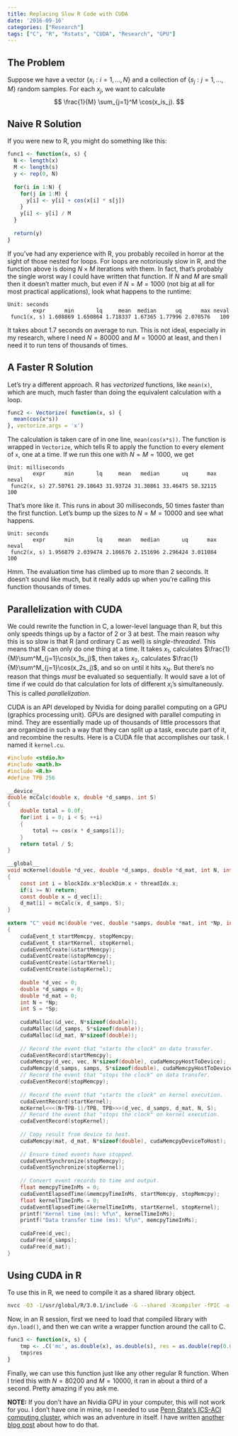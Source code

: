```yaml
---
title: Replacing Slow R Code with CUDA
date: '2016-09-16'
categories: ["Research"]
tags: ["C", "R", "Rstats", "CUDA", "Research", "GPU"]
---
```


## The Problem

Suppose we have a vector $\{x_i: i = 1, \dots, N\}$ and a collection of $\{s_j: j = 1, \dots, M\}$ random samples. For each $x_j$, we want to calculate
$$
\frac{1}{M} \sum_{j=1}^M \cos(x_is_j).
$$

## Naive R Solution

If you were new to R, you might do something like this:

```r
func1 <- function(x, s) {
  N <- length(x)
  M <- length(s)
  y <- rep(0, N)
   
  for(i in 1:N) {
    for(j in 1:M) {
      y[i] <- y[i] + cos(x[i] * s[j])
    }
    y[i] <- y[i] / M
  }
   
  return(y)
}
```

If you’ve had any experience with R, you probably recoiled in horror at the sight of those nested for loops. For loops are notoriously slow in R, and the function above is doing $N \times M$ iterations with them. In fact, that’s probably the single worst way I could have written that function. If $N$ and $M$ are small then it doesn’t matter much, but even if $N=M=1000$ (not big at all for most practical applications), look what happens to the runtime:

```{}
Unit: seconds
        expr      min       lq     mean  median      uq      max neval
 func1(x, s) 1.608869 1.650864 1.718337 1.67365 1.77996 2.070576   100
```

It takes about 1.7 seconds on average to run. This is not ideal, especially in my research, where I need $N=80000$ and $M=10000$ at least, and then I need it to run tens of thousands of times.

## A Faster R Solution

Let’s try a different approach. R has *vectorized* functions, like `mean(x)`, which are much, much faster than doing the equivalent calculation with a loop.

```r
func2 <- Vectorize( function(x, s) {
  mean(cos(x*s))
}, vectorize.args = 'x')
```

The calculation is taken care of in one line, `mean(cos(x*s))`. The function is wrapped in `Vectorize`, which tells R to apply the function to every element of `x`, one at a time. If we run this one with $N=M=1000$, we get

```
Unit: milliseconds
        expr      min       lq     mean   median       uq      max neval
 func2(x, s) 27.50761 29.18643 31.93724 31.30861 33.46475 50.32115   100
```

That’s more like it. This runs in about 30 milliseconds, 50 times faster than the first function. Let’s bump up the sizes to $N=M=10000$ and see what happens.

```
Unit: seconds
        expr      min       lq     mean   median       uq      max neval
 func2(x, s) 1.956879 2.039474 2.186676 2.151696 2.296424 3.011084   100
```

Hmm. The evaluation time has climbed up to more than 2 seconds. It doesn’t sound like much, but it really adds up when you’re calling this function thousands of times.

## Parallelization with CUDA

We could rewrite the function in C, a lower-level language than R, but this only speeds things up by a factor of 2 or 3 at best. The main reason why this is so slow is that R (and ordinary C as well) is *single-threaded*. This means that R can only do one thing at a time. It takes $x_1$, calculates $\frac{1}{M}\sum^M_{j=1}\cos(x_1s_j)$, then takes $x_2$, calculates $\frac{1}{M}\sum^M_{j=1}\cos(x_2s_j)$, and so on until it hits $x_N$. But there’s no reason that things *must* be evaluated so sequentially. It would save a lot of time if we could do that calculation for lots of different $x_i$’s simultaneously. This is called $parallelization$.

CUDA is an API developed by Nvidia for doing parallel computing on a GPU (graphics processing unit). GPUs are designed with parallel computing in mind. They are essentially made up of thousands of little processors that are organized in such a way that they can split up a task, execute part of it, and recombine the results. Here is a CUDA file that accomplishes our task. I named it `kernel.cu`.

```c
#include <stdio.h>
#include <math.h>
#include <R.h>
#define TPB 256
 
__device__
double mcCalc(double x, double *d_samps, int S)
{
    double total = 0.0f;
    for(int i = 0; i < S; ++i)
    {
        total += cos(x * d_samps[i]);
    }
    return total / S;
}
 
__global__
void mcKernel(double *d_vec, double *d_samps, double *d_mat, int N, int S)
{
    const int i = blockIdx.x*blockDim.x + threadIdx.x;
    if(i >= N) return;
    const double x = d_vec[i];
    d_mat[i] = mcCalc(x, d_samps, S);
}
 
extern "C" void mc(double *vec, double *samps, double *mat, int *Np, int *Sp)
{
    cudaEvent_t startMemcpy, stopMemcpy;
    cudaEvent_t startKernel, stopKernel;
    cudaEventCreate(&startMemcpy);
    cudaEventCreate(&stopMemcpy);
    cudaEventCreate(&startKernel);
    cudaEventCreate(&stopKernel);
     
    double *d_vec = 0;
    double *d_samps = 0;
    double *d_mat = 0;
    int N = *Np;
    int S = *Sp;
     
    cudaMalloc(&d_vec, N*sizeof(double));
    cudaMalloc(&d_samps, S*sizeof(double));
    cudaMalloc(&d_mat, N*sizeof(double));
     
    // Record the event that "starts the clock" on data transfer.
    cudaEventRecord(startMemcpy);
    cudaMemcpy(d_vec, vec, N*sizeof(double), cudaMemcpyHostToDevice);
    cudaMemcpy(d_samps, samps, S*sizeof(double), cudaMemcpyHostToDevice);
    // Record the event that "stops the clock" on data transfer.
    cudaEventRecord(stopMemcpy);
     
    // Record the event that "starts the clock" on kernel execution.
    cudaEventRecord(startKernel);
    mcKernel<<<(N+TPB-1)/TPB, TPB>>>(d_vec, d_samps, d_mat, N, S);
    // Record the event that "stops the clock" on kernel execution.
    cudaEventRecord(stopKernel);
     
    // Copy result from device to host.
    cudaMemcpy(mat, d_mat, N*sizeof(double), cudaMemcpyDeviceToHost);
     
    // Ensure timed events have stopped.
    cudaEventSynchronize(stopMemcpy);
    cudaEventSynchronize(stopKernel);
     
    // Convert event records to time and output.
    float memcpyTimeInMs = 0;
    cudaEventElapsedTime(&memcpyTimeInMs, startMemcpy, stopMemcpy);
    float kernelTimeInMs = 0;
    cudaEventElapsedTime(&kernelTimeInMs, startKernel, stopKernel);
    printf("Kernel time (ms): %f\n", kernelTimeInMs);
    printf("Data transfer time (ms): %f\n", memcpyTimeInMs);
     
    cudaFree(d_vec);
    cudaFree(d_samps);
    cudaFree(d_mat);
}
```

## Using CUDA in R

To use this in R, we need to compile it as a shared library object.

```bash
nvcc -O3 -I/usr/global/R/3.0.1/include -G --shared -Xcompiler -fPIC -o main.so kernel.cu
```

Now, in an R session, first we need to load that compiled library with `dyn.load()`, and then we can write a wrapper function around the call to C.

```r
func3 <- function(x, s) {
    tmp <- .C('mc', as.double(x), as.double(s), res = as.double(rep(0.0, length(x))), as.integer(length(x)), as.integer(length(s)))
    tmp$res
}
```

Finally, we can use this function just like any other regular R function. When I tried this with $N=80200$ and $M=10000$, it ran in about a third of a second. Pretty amazing if you ask me.

**NOTE:** If you don’t have an Nvidia GPU in your computer, this will not work for you. I don’t have one in mine, so I needed to use [Penn State’s ICS-ACI computing cluster](https://ics.psu.edu/advanced-cyberinfrastructure/), which was an adventure in itself. I have written [another blog post](/post/2016-09-13-running-cuda-scripts-on-penn-state-s-ics-aci-cluster/) about how to do that.